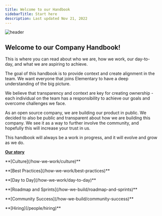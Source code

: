 ```yaml
---
title: Welcome to our Handbook
sidebarTitle: Start here
description: Last updated Nov 21, 2022
---
```


![header](/pics/hero.png)

## Welcome to our Company Handbook!

This is where you can read about who we are, how we work, our day-to-day, and what we are aspiring to achieve.

The goal of this handbook is to provide context and create alignment in the team. We want everyone that joins Elementary to have a deep understanding of the big picture.

We believe that transparency and context are key for creating ownership - each individual on the team has a responsibility to achieve our goals and overcome challenges we face.

As an open source company, we are building our product in public. We decided to also be public and transparent about how we are building this company. We see it as a way to further involve the community, and hopefully this will increase your trust in us.

This handbook will always be a work in progress, and it will evolve and grow as we do.


<CardGroup cols={2}>
  <Card title="Who We Are">
    <b><a style={{ color: '#EC5285' }} href="/who-we-are/our-story">Our story</a></b>
  </Card>
  <Card title="How We Work">
    <p style={{ color: '#EC5285' }}> **[Culture](/how-we-work/culture)** </p>
    <p style={{ color: '#EC5285' }}> **[Best Practices](/how-we-work/best-practices)** </p>
    <p style={{ color: '#EC5285' }}> **[Day to Day](/how-we-work/day-to-day)** </p>
    
  </Card>
  <Card title="How We Build">
    <p style={{ color: '#EC5285' }}> **[Roadmap and Sprints](/how-we-build/roadmap-and-sprints)** </p>
    <p style={{ color: '#EC5285' }}> **[Community Success](/how-we-build/community-success)** </p>
    
  </Card>
  <Card title="People">
    <p style={{ color: '#EC5285' }}> **[Hiring](/people/hiring)** </p>
    
  </Card>
</CardGroup>
